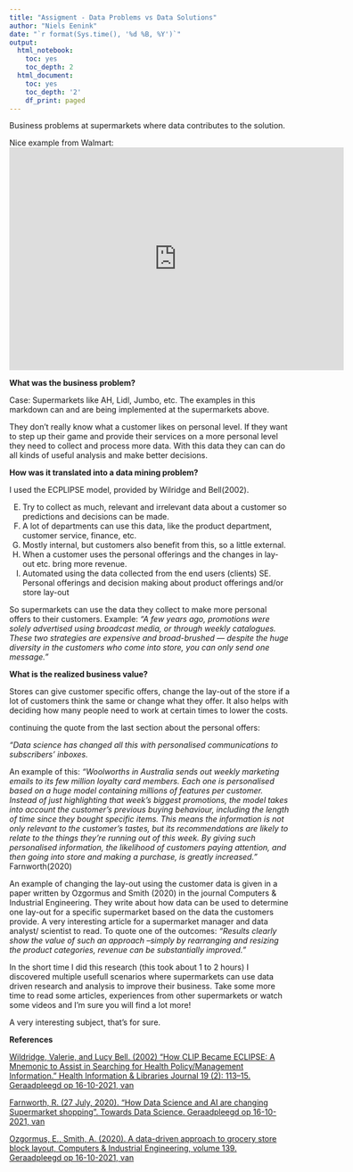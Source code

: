 ```yaml
---
title: "Assigment - Data Problems vs Data Solutions"
author: "Niels Eenink"
date: "`r format(Sys.time(), '%d %B, %Y')`"
output:
  html_notebook:
    toc: yes
    toc_depth: 2
  html_document:
    toc: yes
    toc_depth: '2'
    df_print: paged
---
```

Business problems at supermarkets where data contributes to the solution.

Nice example from Walmart:
<iframe width="600" height="400" src="https://www.youtube.com/embed/42xErufN1e8?start=30" title="YouTube video player" frameborder="0" allow="accelerometer; autoplay; clipboard-write; encrypted-media; gyroscope; picture-in-picture" allowfullscreen data-external="1"></iframe>

**What was the business problem?**

Case: Supermarkets like AH, Lidl, Jumbo, etc.
The examples in this markdown can and are being implemented at the supermarkets above.

They don't really know what a customer likes on personal level.
If they want to step up their game and provide their services on a more personal level they need to collect and process more data.
With this data they can can do all kinds of useful analysis and make better decisions.


**How was it translated into a data mining problem?**

I used the ECPLIPSE model, provided by Wilridge and Bell(2002).

E.	Try to collect as much, relevant and irrelevant data about a customer so predictions and decisions can be made.
C.	A lot of departments can use this data, like the product department, customer service, finance, etc. 
L.	Mostly internal, but customers also benefit from this, so a little external.
I.	When a customer uses the personal offerings and the changes in lay-out etc. bring more revenue.
P.	Automated using the data collected from the end users (clients)
SE.	Personal offerings and decision making about product offerings and/or store lay-out

So supermarkets can use the data they collect to make more personal offers to their customers.
Example:
*"A few years ago, promotions were solely advertised using broadcast media, or through weekly catalogues. These two strategies are expensive and broad-brushed — despite the huge diversity in the customers who come into store, you can only send one message."*


**What is the realized business value?**

Stores can give customer specific offers, change the lay-out of the store if a lot of customers think the same or change what they offer.
It also helps with deciding how many people need to work at certain times to lower the costs.

continuing the quote from the last section about the personal offers:

*"Data science has changed all this with personalised communications to subscribers’ inboxes.*

An example of this:
*"Woolworths in Australia sends out weekly marketing emails to its few million loyalty card members. Each one is personalised based on a huge model containing millions of features per customer. Instead of just highlighting that week’s biggest promotions, the model takes into account the customer’s previous buying behaviour, including the length of time since they bought specific items. This means the information is not only relevant to the customer’s tastes, but its recommendations are likely to relate to the things they’re running out of this week. By giving such personalised information, the likelihood of customers paying attention, and then going into store and making a purchase, is greatly increased."*
Farnworth(2020)

An example of changing the lay-out using the customer data is given in a paper written by Ozgormus and Smith (2020) in the journal Computers & Industrial Engineering.
They write about how data can be used to determine one lay-out for a specific supermarket based on the data the customers provide.
A very interesting article for a supermarket manager and data analyst/ scientist to read. To quote one of the outcomes:
*"Results clearly show the value of such an approach –simply by rearranging and resizing the product categories, revenue can be substantially improved."*

In the short time I did this research (this took about 1 to 2 hours) I discovered multiple usefull scenarios where supermarkets can use data driven research and analysis to improve their business. Take some more time to read some articles, experiences from other supermarkets or watch some videos and I'm sure you will find a lot more!

A very interesting subject, that's for sure.

**References**

[Wildridge, Valerie, and Lucy Bell. (2002) “How CLIP Became ECLIPSE: A Mnemonic to Assist in Searching for Health Policy/Management Information.” Health Information & Libraries Journal 19 (2): 113–15. Geraadpleegd op 16-10-2021, van](https://doi.org/https://doi.org/10.1046/j.1471-1842.2002.00378.x.)

[Farnworth, R. (27 July, 2020). "How Data Science and AI are changing Supermarket shopping". Towards Data Science. Geraadpleegd op 16-10-2021, van](https://towardsdatascience.com/how-data-science-and-ai-are-changing-supermarket-shopping-e47f63f4b53f)

[Ozgormus, E., Smith, A. (2020). A data-driven approach to grocery store block layout, Computers & Industrial Engineering, volume 139. Geraadpleegd op 16-10-2021, van](https://www.eng.auburn.edu/~aesmith/files/a-data-driven-approach-to-grocery-store-block-layout.pdf)